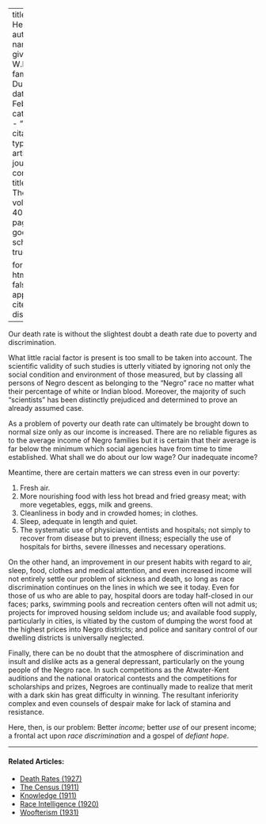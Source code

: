 
---
title: 'Our Health'
author:
  - name:
      given: W.E.B.
      family: Du Bois
date: Feb. 1933
categories: 
  - ""
citation: 
  type: article-journal
  container-title: The Crisis
  volume: 40
  issue: 2
  page: 44
google-scholar: true

format:
  html:
    toc: false
    appendix-cite-as: display
---



Our death rate is without the slightest doubt a death rate due to poverty and discrimination.

What little racial factor is present is too small to be taken into account. The scientific validity of such studies is utterly vitiated by ignoring not only the social condition and environment of those measured, but by classing all persons of Negro descent as belonging to the "Negro" race no matter what their percentage of white or Indian blood. Moreover, the majority of such "scientists" has been distinctly prejudiced and determined to prove an already assumed case.

As a problem of poverty our death rate can ultimately be brought down to normal size only as our income is increased. There are no reliable figures as to the average income of Negro families but it is certain that their average is far below the minimum which social agencies have from time to time established. What shall we do about our low wage? Our inadequate income?

Meantime, there are certain matters we can stress even in our poverty:

1. Fresh air.
2. More nourishing food with less hot bread and fried greasy meat; with more vegetables, eggs, milk and greens.
3. Cleanliness in body and in crowded homes; in clothes.
4. Sleep, adequate in length and quiet.
5. The systematic use of physicians, dentists and hospitals; not simply to recover from disease but to prevent illness; especially the use of hospitals for births, severe illnesses and necessary operations.

On the other hand, an improvement in our present habits with regard to air, sleep, food, clothes and medical attention, and even increased income will not entirely settle our problem of sickness and death, so long as race discrimination continues on the lines in which we see it today. Even for those of us who are able to pay, hospital doors are today half-closed in our faces; parks, swimming pools and recreation centers often will not admit us; projects for improved housing seldom include us; and available food supply, particularly in cities, is vitiated by the custom of dumping the worst food at the highest prices into Negro districts; and police and sanitary control of our dwelling districts is universally neglected.



Finally, there can be no doubt that the atmosphere of discrimination and insult and dislike acts as a general depressant, particularly on the young people of the Negro race. In such competitions as the Atwater-Kent auditions and the national oratorical contests and the competitions for scholarships and prizes, Negroes are continually made to realize that merit with a dark skin has great difficulty in winning. The resultant inferiority complex and even counsels of despair make for lack of stamina and resistance. 

Here, then, is our problem: Better *income*; better *use* of our present income; a frontal act upon *race discrimination* and a gospel of *defiant hope*.

<!-- Similar articles start here -->

<hr>
#### Related Articles:

* [Death Rates (1927)](/Volumes/34/08/death_rates.html)
* [The Census (1911)](/Volumes/03/01/census.html)
* [Knowledge (1911)](/Volumes/02/06/knowledge.html)
* [Race Intelligence (1920)](/Volumes/20/03/race_intelligence.html)
* [Woofterism (1931)](/Volumes/38/03/woofterism.html)

<!-- Similar articles end here -->